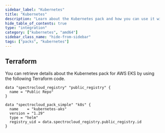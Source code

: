 ```yaml
---
sidebar_label: "Kubernetes"
title: "Kubernetes"
description: "Learn about the Kubernetes pack and how you can use it with your host clusters."
hide_table_of_contents: true
type: "integration"
category: ["kubernetes", "amd64"]
sidebar_class_name: "hide-from-sidebar"
tags: ["packs", "kubernetes"]
---
```


<RedirectPackPage packName="kubernetes-aks" />

<PartialsComponent category="packs" name="kubernetes-generic" />

## Terraform

You can retrieve details about the Kubernetes pack for AWS EKS by using the following Terraform code.

```hcl
data "spectrocloud_registry" "public_registry" {
  name = "Public Repo"
}

data "spectrocloud_pack_simple" "k8s" {
  name    = "kubernetes-aks"
  version = "1.29"
  type = "helm"
  registry_uid = data.spectrocloud_registry.public_registry.id
}
```
